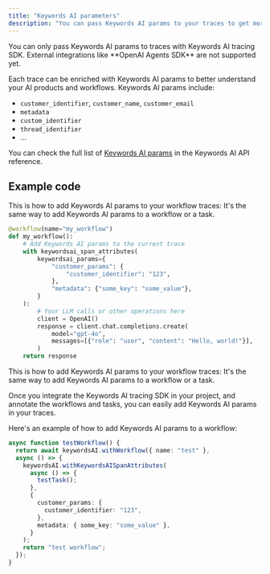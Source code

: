 ```yaml
---
title: "Keywords AI parameters"
description: "You can pass Keywords AI params to your traces to get more insights into your LLM workflows."
---
```

<Note>
You can only pass Keywords AI params to traces with Keywords AI tracing SDK. External integrations like **OpenAI Agents SDK** are not supported yet.
</Note>

Each trace can be enriched with Keywords AI params to better understand your AI products and workflows. Keywords AI params include:

- `customer_identifier`, `customer_name`, `customer_email`
- `metadata`
- `custom_identifier`
- `thread_identifier`
- ...

You can check the full list of [Keywords AI params](https://docs.keywordsai.co/api-endpoints/integration/request-logging-endpoint) in the Keywords AI API reference.

## Example code
<Tabs>
<Tab title="Example Python code">
This is how to add Keywords AI params to your workflow traces:

<Note>
It's the same way to add Keywords AI params to a workflow or a task.
</Note>

```python agent.py {4-11}
@workflow(name="my_workflow")
def my_workflow():
    # Add Keywords AI params to the current trace
    with keywordsai_span_attributes(
        keywordsai_params={
            "customer_params": {
                "customer_identifier": "123",
            },
            "metadata": {"some_key": "some_value"},
        }
    ):
        # Your LLM calls or other operations here
        client = OpenAI()
        response = client.chat.completions.create(
            model="gpt-4o",
            messages=[{"role": "user", "content": "Hello, world!"}],
        )
    return response
```
</Tab>

<Tab title="Example JS/TS code">
This is how to add Keywords AI params to your workflow traces:

<Note>
It's the same way to add Keywords AI params to a workflow or a task.
</Note>

Once you integrate the Keywords AI tracing SDK in your project, and annotate the workflows and tasks, you can easily add Keywords AI params in your traces.

Here's an example of how to add Keywords AI params to a workflow:

```typescript agent.tsx {4, 8-13}
async function testWorkflow() {
  return await keywordsAI.withWorkflow({ name: "test" }, 
  async () => {
    keywordsAI.withKeywordsAISpanAttributes(
      async () => {
        testTask();
      },
      {
        customer_params: {
          customer_identifier: "123",
        },
        metadata: { some_key: "some_value" },
      }
    );
    return "test workflow";
  });
}

```
</Tab>
</Tabs>

